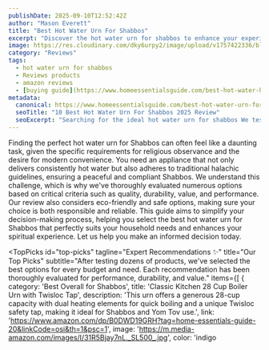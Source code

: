 ```yaml
---
publishDate: 2025-09-10T12:52:42Z
author: "Mason Everett"
title: "Best Hot Water Urn For Shabbos"
excerpt: "Discover the hot water urn for shabbos to enhance your experience. Find top solutions based on thorough testing and reviews."
image: https://res.cloudinary.com/dky6urpy2/image/upload/v1757422336/blog_image_1757422335_uews1m.webp
category: "Reviews"
tags:
  - hot water urn for shabbos
  - Reviews products
  - amazon reviews
  - [buying guide](https://www.homeessentialsguide.com/best-hot-water-heater-for-well-water)
metadata:
  canonical: https://www.homeessentialsguide.com/best-hot-water-urn-for-shabbos
  seoTitle: "10 Best Hot Water Urn For Shabbos 2025 Review"
  seoExcerpt: "Searching for the ideal hot water urn for shabbos We tested top models to help you find durable efficient and safe options for your needs"
---
```



Finding the perfect hot water urn for Shabbos can often feel like a daunting task, given the specific requirements for religious observance and the desire for modern convenience. You need an appliance that not only delivers consistently hot water but also adheres to traditional halachic guidelines, ensuring a peaceful and compliant Shabbos. We understand this challenge, which is why we've thoroughly evaluated numerous options based on critical criteria such as quality, durability, value, and performance. Our review also considers eco-friendly and safe options, making sure your choice is both responsible and reliable. This guide aims to simplify your decision-making process, helping you select the best hot water urn for Shabbos that perfectly suits your household needs and enhances your spiritual experience. Let us help you make an informed decision today.

<TopPicks
  id="top-picks"
  tagline="Expert Recommendations ✨"
  title="Our Top Picks"
  subtitle="After testing dozens of products, we've selected the best options for every budget and need. Each recommendation has been thoroughly evaluated for performance, durability, and value."
  items={[
    {
      category: 'Best Overall for Shabbos',
      title: 'Classic Kitchen 28 Cup Boiler Urn with Twisloc Tap',
      description: 'This urn offers a generous 28-cup capacity with dual heating elements for quick boiling and a unique Twisloc safety tap, making it ideal for Shabbos and Yom Tov use.',
      link: 'https://www.amazon.com/dp/B0DWD19GRH?tag=home-essentials-guide-20&linkCode=osi&th=1&psc=1',
      image: 'https://m.media-amazon.com/images/I/31R5Bjay7nL._SL500_.jpg',
      color: 'indigo